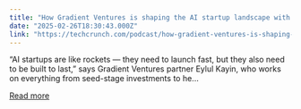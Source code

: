 ```yaml
---
title: "How Gradient Ventures is shaping the AI startup landscape with Eylul Kayin"
date: "2025-02-26T18:30:43.000Z"
link: "https://techcrunch.com/podcast/how-gradient-ventures-is-shaping-the-ai-startup-landscape-with-eylul-kayin/"
---
```


“AI startups are like rockets — they need to launch fast, but they also need to be built to last,” says Gradient Ventures partner Eylul Kayin, who works on everything from seed-stage investments to he...

[Read more](https://techcrunch.com/podcast/how-gradient-ventures-is-shaping-the-ai-startup-landscape-with-eylul-kayin/)
